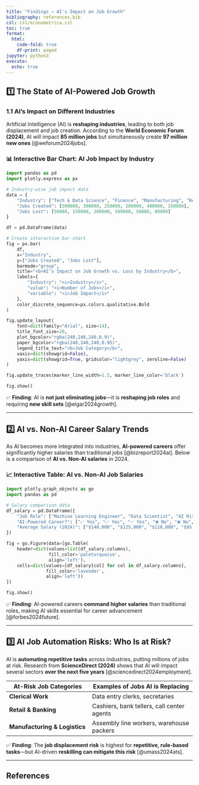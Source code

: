 ```yaml
---
title: "Findings – AI's Impact on Job Growth"
bibliography: references.bib
csl: csl/econometrica.csl
toc: true
format: 
  html:
    code-fold: true
    df-print: paged
jupyter: python3
execute:
  echo: true
---
```


## 1️⃣ The State of AI-Powered Job Growth

### **1.1 AI's Impact on Different Industries**

Artificial Intelligence (AI) is **reshaping industries**, leading to both job displacement and job creation. According to the **World Economic Forum (2024)**, AI will impact **85 million jobs** but simultaneously create **97 million new ones** [@weforum2024jobs].

### **📊 Interactive Bar Chart: AI Job Impact by Industry**

```python
import pandas as pd
import plotly.express as px

# Industry-wise job impact data
data = {
    "Industry": ["Tech & Data Science", "Finance", "Manufacturing", "Retail & Customer Service", "Healthcare", "Marketing & Advertising"],
    "Jobs Created": [500000, 300000, 250000, 200000, 400000, 150000],
    "Jobs Lost": [50000, 150000, 300000, 500000, 50000, 80000]
}

df = pd.DataFrame(data)

# Create interactive bar chart
fig = px.bar(
    df,
    x="Industry",
    y=["Jobs Created", "Jobs Lost"],
    barmode="group",
    title="<b>AI’s Impact on Job Growth vs. Loss by Industry</b>",
    labels={
        "Industry": "<i>Industry</i>",
        "value": "<i>Number of Jobs</i>",
        "variable": "<i>Job Impact</i>"
    },
    color_discrete_sequence=px.colors.qualitative.Bold
)

fig.update_layout(
    font=dict(family="Arial", size=14),
    title_font_size=20,
    plot_bgcolor="rgba(240,240,240,0.9)",
    paper_bgcolor="rgba(240,240,240,0.95)",
    legend_title_text="<b>Job Category</b>",
    xaxis=dict(showgrid=False),
    yaxis=dict(showgrid=True, gridcolor="lightgrey", zeroline=False)
)

fig.update_traces(marker_line_width=1.5, marker_line_color='black')

fig.show()
```

✅ **Finding**: AI is **not just eliminating jobs**—it is **reshaping job roles** and requiring **new skill sets** [@elgar2024growth].

---

## 2️⃣ AI vs. Non-AI Career Salary Trends

As AI becomes more integrated into industries, **AI-powered careers** offer significantly higher salaries than traditional jobs [@bizreport2024ai]. Below is a comparison of **AI vs. Non-AI salaries** in 2024.

### **📈 Interactive Table: AI vs. Non-AI Job Salaries**

```python
import plotly.graph_objects as go
import pandas as pd

# Salary comparison data
df_salary = pd.DataFrame({
    "Job Role": ["Machine Learning Engineer", "Data Scientist", "AI Risk Analyst (Finance)", "Software Developer", "Mechanical Engineer", "Customer Service Rep"],
    "AI-Powered Career?": ["✅ Yes", "✅ Yes", "✅ Yes", "❌ No", "❌ No", "❌ No"],
    "Average Salary (2024)": ["$140,000", "$125,000", "$118,000", "$95,000", "$85,000", "$45,000"]
})

fig = go.Figure(data=[go.Table(
    header=dict(values=list(df_salary.columns),
                fill_color='paleturquoise',
                align='left'),
    cells=dict(values=[df_salary[col] for col in df_salary.columns],
               fill_color='lavender',
               align='left'))
])

fig.show()
```

✅ **Finding**: AI-powered careers **command higher salaries** than traditional roles, making AI skills essential for career advancement [@forbes2024future].

---

## 3️⃣ AI Job Automation Risks: Who Is at Risk?

AI is **automating repetitive tasks** across industries, putting millions of jobs at risk. Research from **ScienceDirect (2024)** shows that AI will impact several sectors **over the next five years** [@sciencedirect2024employment].

| **At-Risk Job Categories**   | **Examples of Jobs AI is Replacing** |
|------------------------------|-------------------------------------|
| **Clerical Work**            | Data entry clerks, secretaries |
| **Retail & Banking**         | Cashiers, bank tellers, call center agents |
| **Manufacturing & Logistics** | Assembly line workers, warehouse packers |

✅ **Finding**: The **job displacement risk** is highest for **repetitive, rule-based tasks**—but AI-driven **reskilling can mitigate this risk** [@umass2024ats].

---

## References

::: {#refs}
:::
